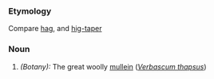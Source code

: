 ===Etymology===
Compare [[hag]], and [[hig-taper]]
===Noun===
#''(Botany):'' The great woolly [[mullein]] (''[[Verbascum thapsus]]'')